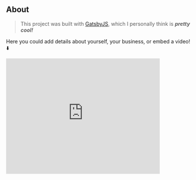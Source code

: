 ## About

> This project was built with <span class="contact-link"><a href="https://www.gatsbyjs.org/">GatsbyJS</a></span>, which I personally think is **_pretty cool!_**

Here you could add details about yourself, your business, or embed a video! ⬇️

<iframe
  width="420"
  height="315"
  src="https://www.youtube.com/embed/AIBv2GEnXlc"
  frameborder="0"
  allow="accelerometer; autoplay; encrypted-media; gyroscope; picture-in-picture"
  allowfullscreen
></iframe>
